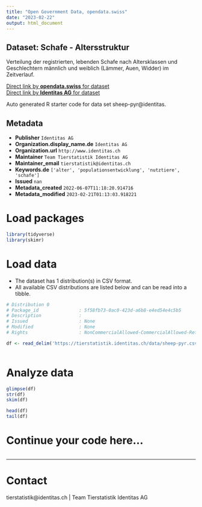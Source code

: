 ```yaml
---
title: "Open Government Data, opendata.swiss"
date: "2023-02-22"
output: html_document
---
```


## Dataset: Schafe - Altersstruktur

Verteilung der registrierten, lebenden Schafe nach Altersklassen und Geschlechtern männlich und weiblich (Lämmer, Auen, Widder) im Zeitverlauf.

[Direct link by **opendata.swiss** for dataset](https://opendata.swiss/de/dataset/schafe-altersstruktur)<br>
[Direct link by **Identitas AG** for dataset](https://tierstatistik.identitas.ch/)

Auto generated R starter code for data set sheep-pyr@identitas.

## Metadata

- **Publisher** `Identitas AG`
- **Organization.display_name.de** `Identitas AG`
- **Organization.url** `http://www.identitas.ch`
- **Maintainer** `Team Tierstatistik Identitas AG`
- **Maintainer_email** `tierstatistik@identitas.ch`
- **Keywords.de** `['alter', 'populationsentwicklung', 'nutztiere', 'schafe']`
- **Issued** `nan`
- **Metadata_created** `2022-06-07T11:18:20.914716`
- **Metadata_modified** `2023-02-21T01:13:03.918221`


# Load packages

```r

library(tidyverse)
library(skimr)

```

# Load data

-   The dataset has 1 distribution(s) in CSV format.
-   All available CSV distributions are listed below and can be read into a tibble.

```r

# Distribution 0
# Package_id               : 5f58fb73-0ac0-423d-a6b8-e4ed54e4c5b5
# Description              : 
# Issued                   : None
# Modified                 : None
# Rights                   : NonCommercialAllowed-CommercialAllowed-ReferenceRequired

df <- read_delim('https://tierstatistik.identitas.ch/data/sheep-pyr.csv')



```

# Analyze data

```r

glimpse(df)
str(df)
skim(df)

head(df)
tail(df)

```

# Continue your code here...

```r

```

------------------------------------------------------------------------

# Contact

tierstatistik@identitas.ch | Team Tierstatistik Identitas AG
